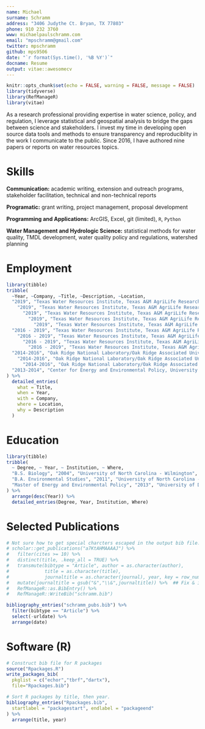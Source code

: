 ```yaml
---
name: Michael
surname: Schramm
address: "3406 Judythe Ct. Bryan, TX 77803"
phone: 910 232 3760
www: michaelpaulschramm.com
email: "mpschramm@gmail.com"
twitter: mpschramm
github: mps9506
date: "`r format(Sys.time(), '%B %Y')`"
docname: Resume
output: vitae::awesomecv
---
```


```r
knitr::opts_chunk$set(echo = FALSE, warning = FALSE, message = FALSE)
library(tidyverse)
library(RefManageR)
library(vitae)
```

\setbool{acvSectionColorHighlight}{false}

As a research professional providing expertise in water science, policy, and regulation, I leverage statistical and geospatial analysis to bridge the gaps between science and stakeholders. I invest my time in developing open source data tools and methods to ensure transparency and reproduciblity in the work I communicate to the public. Since 2016, I have authored nine papers or reports on water resources topics. 

# Skills

**Communication:** academic writing, extension and outreach programs, stakeholder facilitation, technical and non-technical reports

**Programatic:** grant writing, project management, proposal development

**Programming and Applications:** ArcGIS, Excel, git (limited), `R`, `Python`

**Water Management and Hydrologic Science:** statistical methods for water quality, TMDL development, water quality policy and regulations, watershed planning

# Employment

```r
library(tibble)
tribble(
  ~Year, ~Company, ~Title, ~Description, ~Location,
  "2019", "Texas Water Resources Institute, Texas A&M AgriLife Research", "Research Specialist III", "Collaborate with researchers to design, plan, conduct, and coordinate water focused research projects.", "College Station, TX",
    "2019", "Texas Water Resources Institute, Texas A&M AgriLife Research", "Research Specialist III", "Facilitate stakeholder engagement to inform research priorities that address local research needs.", "College Station, TX",
      "2019", "Texas Water Resources Institute, Texas A&M AgriLife Research", "Research Specialist III", "Supervise undergraduate and/or graduate students and other technical or field staff involved in research.", "College Station, TX",
        "2019", "Texas Water Resources Institute, Texas A&M AgriLife Research", "Research Specialist III", "Represent TWRI at local, national, and international meetings to disseminate research findings and network with peers in the field.", "College Station, TX",
          "2019", "Texas Water Resources Institute, Texas A&M AgriLife Research", "Research Specialist III", "Prepare and write proposals to funding agencies; maintain financial accounts related to research projects.", "College Station, TX",
  "2016 - 2019", "Texas Water Resources Institute, Texas A&M AgriLife Research", "Research Associate", "Provide technical support and stakeholder facilitation of watershed planning, TMDL, and I-Plan projects in collaboration with state water resource agencies.", "College Station, TX",
    "2016 - 2019", "Texas Water Resources Institute, Texas A&M AgriLife Research", "Research Associate", "Develop, evaluate, and apply research and statistical methods for water resources planning.", "College Station, TX",
      "2016 - 2019", "Texas Water Resources Institute, Texas A&M AgriLife Research", "Research Associate", "Collborated with state agencies and local stakeholders to publish watershed protection plans, TMDLs, Implementation Plans, and technical reports assessing indicator bacteria pollutant loads.", "College Station, TX",
        "2016 - 2019", "Texas Water Resources Institute, Texas A&M AgriLife Research", "Research Associate", "Worked with Institute scientists and other entities to secure seven projects and $1.3 million in research and water quality improvement funding.", "College Station, TX",
  "2014-2016", "Oak Ridge National Laboratory/Oak Ridge Associated Universities", "Research Associate", "Develop relational database and methods to assess environmental mitigation at U.S. hydropower facilities.", "Oak Ridge, TN",
    "2014-2016", "Oak Ridge National Laboratory/Oak Ridge Associated Universities", "Research Associate", "Utilize statistical and geospatial methods to analyze data.", "Oak Ridge, TN",
      "2014-2016", "Oak Ridge National Laboratory/Oak Ridge Associated Universities", "Research Associate", "Published three peer-reviewed journal articles, two technical reports, and one conference presentation on research findings related to mitigating environmental impacts of hydropower facilites.", "Oak Ridge, TN",
  "2013-2014", "Center for Energy and Environmental Policy, University of Delaware", "Graduate Research Assistant", "Responsible for interviews, data analysis, and developing policy reccomendations in two policy analysis reports delived to the state General Assembly.", "Newark, DE"
) %>% 
  detailed_entries(
    what = Title,
    when = Year, 
    with = Company,
    where = Location,
    why = Description
  )
```

# Education

```r
library(tibble)
tribble(
  ~ Degree, ~ Year, ~ Institution, ~ Where,
  "B.S. Biology", "2004", "University of North Carolina - Wilmington", "Wilmington, NC",
  "B.A. Environmental Studies", "2011", "University of North Carolina - Wilmington", "Wilmington, NC",
  "Master of Energy and Environmental Policy", "2013", "University of Delaware", "Newark, DE"
) %>%
  arrange(desc(Year)) %>%
  detailed_entries(Degree, Year, Institution, Where)
```


# Selected Publications

```r
# Not sure how to get special charcters escaped in the output bib file.
# scholar::get_publications("a7KtAHMAAAAJ") %>%
#   filter(cites >= 10) %>%
#   distinct(title, .keep_all = TRUE) %>%
#   transmute(bibtype = "Article", author = as.character(author),
#             title = as.character(title),
#             journaltitle = as.character(journal), year, key = row_number()) %>%
#   mutate(journaltitle = gsub("&","\\&",journaltitle)) %>%  ## Fix & in title
#   RefManageR::as.BibEntry() %>%
#   RefManageR::WriteBib("schramm.bib")

bibliography_entries("schramm_pubs.bib") %>%
  filter(bibtype == "Article") %>%
  select(-urldate) %>%
  arrange(date)
```


# Software (R)

```r
# Construct bib file for R packages
source("Rpackages.R")
write_packages_bib(
  pkglist = c("echor","tbrf","dartx"),
  file="Rpackages.bib")
```

```r

# Sort R packages by title, then year.
bibliography_entries("Rpackages.bib",
  startlabel = "packagestart", endlabel = "packageend"
) %>%
  arrange(title, year)
```
